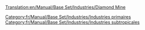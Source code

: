 [[Translation:en/Manual/Base Set/Industries/Diamond Mine]]

{{fr/Manual/Base Set/Industries/Industries|image=en/Manual/Base Set/Industries/Diamondmine.png
|nom=Mine de diamants
|climats=[[fr/Manual/Climat#subtropical|Subtropical]]
|accepte=Rien
|produit=[[fr/Manual/Base Set/Cargos/Diamant|Diamant]]
|notes=Absent des autres [[fr/Manual/Climat|climats]].
}}

[[Category:fr/Manual/Base Set/Industries/Industries primaires]]
[[Category:fr/Manual/Base Set/Industries/Industries subtropicales]]
